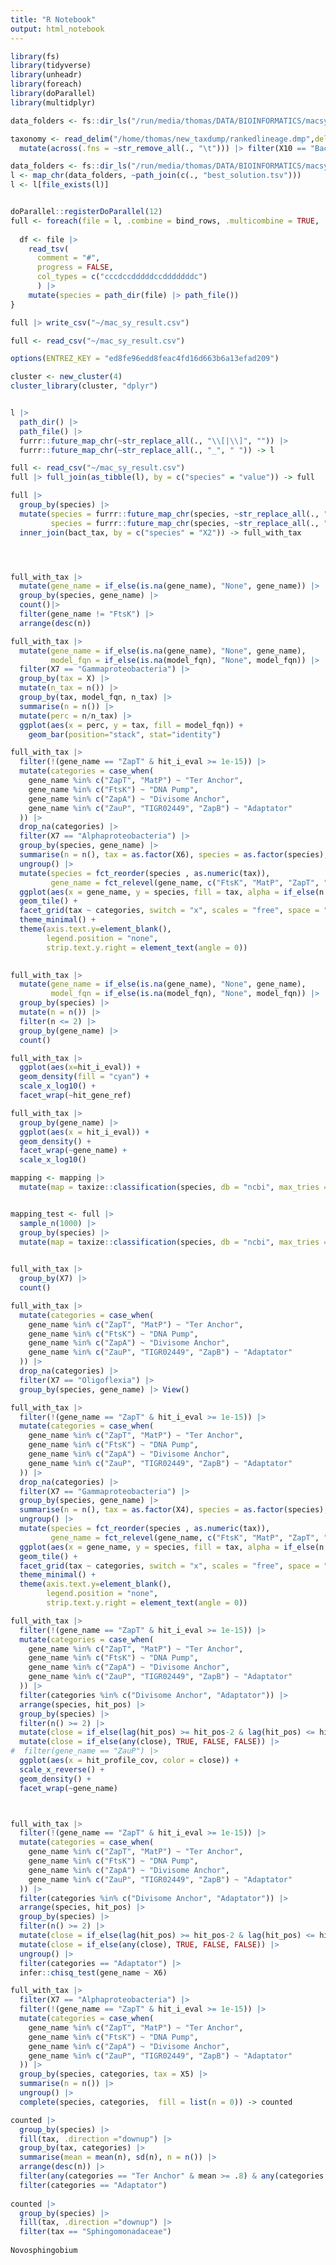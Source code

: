 ```yaml
---
title: "R Notebook"
output: html_notebook
---
```


```r
library(fs)
library(tidyverse)
library(unheadr)
library(foreach)
library(doParallel)
library(multidplyr)

```

```r

data_folders <- fs::dir_ls("/run/media/thomas/DATA/BIOINFORMATICS/macsyfind_results/")

taxonomy <- read_delim("/home/thomas/new_taxdump/rankedlineage.dmp",delim = "|", col_names = FALSE) |> 
  mutate(across(.fns = ~str_remove_all(., "\t"))) |> filter(X10 == "Bacteria") -> bact_tax
```


```r

data_folders <- fs::dir_ls("/run/media/thomas/DATA/BIOINFORMATICS/macsyfind_results/")
l <- map_chr(data_folders, ~path_join(c(., "best_solution.tsv")))
l <- l[file_exists(l)]


doParallel::registerDoParallel(12)
full <- foreach(file = l, .combine = bind_rows, .multicombine = TRUE, .packages = c("tidyverse", "fs")) %dopar% {
  
  df <- file |> 
    read_tsv(
      comment = "#",
      progress = FALSE,
      col_types = c("cccdccdddddccdddddddc")
      ) |> 
    mutate(species = path_dir(file) |> path_file())
}

full |> write_csv("~/mac_sy_result.csv")
```

```r
full <- read_csv("~/mac_sy_result.csv")
```

```r

options(ENTREZ_KEY = "ed8fe96edd8feac4fd16d663b6a13efad209")

cluster <- new_cluster(4)
cluster_library(cluster, "dplyr")


l |>
  path_dir() |>
  path_file() |> 
  furrr::future_map_chr(~str_replace_all(., "\\[|\\]", "")) |>
  furrr::future_map_chr(~str_replace_all(., "_", " ")) -> l

full <- read_csv("~/mac_sy_result.csv")
full |> full_join(as_tibble(l), by = c("species" = "value")) -> full

full |> 
  group_by(species) |> 
  mutate(species = furrr::future_map_chr(species, ~str_replace_all(., "\\[|\\]", "")),
         species = furrr::future_map_chr(species, ~str_replace_all(., "_", " "))) |> 
  inner_join(bact_tax, by = c("species" = "X2")) -> full_with_tax




full_with_tax |> 
  mutate(gene_name = if_else(is.na(gene_name), "None", gene_name)) |> 
  group_by(species, gene_name) |> 
  count()|> 
  filter(gene_name != "FtsK") |> 
  arrange(desc(n))

full_with_tax |>
  mutate(gene_name = if_else(is.na(gene_name), "None", gene_name),
         model_fqn = if_else(is.na(model_fqn), "None", model_fqn)) |> 
  filter(X7 == "Gammaproteobacteria") |>
  group_by(tax = X) |> 
  mutate(n_tax = n()) |> 
  group_by(tax, model_fqn, n_tax) |> 
  summarise(n = n()) |> 
  mutate(perc = n/n_tax) |> 
  ggplot(aes(x = perc, y = tax, fill = model_fqn)) +
    geom_bar(position="stack", stat="identity")

full_with_tax |> 
  filter(!(gene_name == "ZapT" & hit_i_eval >= 1e-15)) |> 
  mutate(categories = case_when(
    gene_name %in% c("ZapT", "MatP") ~ "Ter Anchor",
    gene_name %in% c("FtsK") ~ "DNA Pump",
    gene_name %in% c("ZapA") ~ "Divisome Anchor",
    gene_name %in% c("ZauP", "TIGR02449", "ZapB") ~ "Adaptator"
  )) |>
  drop_na(categories) |> 
  filter(X7 == "Alphaproteobacteria") |> 
  group_by(species, gene_name) |> 
  summarise(n = n(), tax = as.factor(X6), species = as.factor(species), categories = as.factor(categories)) |> 
  ungroup() |> 
  mutate(species = fct_reorder(species , as.numeric(tax)),
         gene_name = fct_relevel(gene_name, c("FtsK", "MatP", "ZapT", "TIGR02449", "ZauP", "ZapB", "ZapA"))) |> 
  ggplot(aes(x = gene_name, y = species, fill = tax, alpha = if_else(n >= 1, 1,0))) +
  geom_tile() +
  facet_grid(tax ~ categories, switch = "x", scales = "free", space = "free") + 
  theme_minimal() +
  theme(axis.text.y=element_blank(),
        legend.position = "none",
        strip.text.y.right = element_text(angle = 0))
  

full_with_tax |> 
  mutate(gene_name = if_else(is.na(gene_name), "None", gene_name),
         model_fqn = if_else(is.na(model_fqn), "None", model_fqn)) |> 
  group_by(species) |> 
  mutate(n = n()) |> 
  filter(n <= 2) |> 
  group_by(gene_name) |> 
  count()

full_with_tax |>
  ggplot(aes(x=hit_i_eval)) +
  geom_density(fill = "cyan") +
  scale_x_log10() +
  facet_wrap(~hit_gene_ref)

full_with_tax |> 
  group_by(gene_name) |> 
  ggplot(aes(x = hit_i_eval)) +
  geom_density() +
  facet_wrap(~gene_name) +
  scale_x_log10()

mapping <- mapping |>
  mutate(map = taxize::classification(species, db = "ncbi", max_tries = 20)[[1]] |> filter(rank == "order") |> select(name))


mapping_test <- full |>
  sample_n(1000) |> 
  group_by(species) |> 
  mutate(map = taxize::classification(species, db = "ncbi", max_tries = 20)[[1]] |> filter(rank == "order") |> select(name))
         

```

```r

full_with_tax |> 
  group_by(X7) |> 
  count()

```

```r
full_with_tax |> 
  mutate(categories = case_when(
    gene_name %in% c("ZapT", "MatP") ~ "Ter Anchor",
    gene_name %in% c("FtsK") ~ "DNA Pump",
    gene_name %in% c("ZapA") ~ "Divisome Anchor",
    gene_name %in% c("ZauP", "TIGR02449", "ZapB") ~ "Adaptator"
  )) |>
  drop_na(categories) |> 
  filter(X7 == "Oligoflexia") |> 
  group_by(species, gene_name) |> View()
```

```r

full_with_tax |> 
  filter(!(gene_name == "ZapT" & hit_i_eval >= 1e-15)) |> 
  mutate(categories = case_when(
    gene_name %in% c("ZapT", "MatP") ~ "Ter Anchor",
    gene_name %in% c("FtsK") ~ "DNA Pump",
    gene_name %in% c("ZapA") ~ "Divisome Anchor",
    gene_name %in% c("ZauP", "TIGR02449", "ZapB") ~ "Adaptator"
  )) |>
  drop_na(categories) |> 
  filter(X7 == "Gammaproteobacteria") |> 
  group_by(species, gene_name) |> 
  summarise(n = n(), tax = as.factor(X4), species = as.factor(species), categories = as.factor(categories)) |> 
  ungroup() |> 
  mutate(species = fct_reorder(species , as.numeric(tax)),
         gene_name = fct_relevel(gene_name, c("FtsK", "MatP", "ZapT", "TIGR02449", "ZauP", "ZapB", "ZapA"))) |> 
  ggplot(aes(x = gene_name, y = species, fill = tax, alpha = if_else(n >= 1, 1,0))) +
  geom_tile() +
  facet_grid(tax ~ categories, switch = "x", scales = "free", space = "free") + 
  theme_minimal() +
  theme(axis.text.y=element_blank(),
        legend.position = "none",
        strip.text.y.right = element_text(angle = 0))

```
```r
full_with_tax |> 
  filter(!(gene_name == "ZapT" & hit_i_eval >= 1e-15)) |> 
  mutate(categories = case_when(
    gene_name %in% c("ZapT", "MatP") ~ "Ter Anchor",
    gene_name %in% c("FtsK") ~ "DNA Pump",
    gene_name %in% c("ZapA") ~ "Divisome Anchor",
    gene_name %in% c("ZauP", "TIGR02449", "ZapB") ~ "Adaptator"
  )) |> 
  filter(categories %in% c("Divisome Anchor", "Adaptator")) |> 
  arrange(species, hit_pos) |> 
  group_by(species) |> 
  filter(n() >= 2) |> 
  mutate(close = if_else(lag(hit_pos) >= hit_pos-2 & lag(hit_pos) <= hit_pos+2, TRUE, FALSE)) |> 
  mutate(close = if_else(any(close), TRUE, FALSE, FALSE)) |> 
#  filter(gene_name == "ZauP") |> 
  ggplot(aes(x = hit_profile_cov, color = close)) +
  scale_x_reverse() +
  geom_density() +
  facet_wrap(~gene_name)




``` 

```r
full_with_tax |> 
  filter(!(gene_name == "ZapT" & hit_i_eval >= 1e-15)) |> 
  mutate(categories = case_when(
    gene_name %in% c("ZapT", "MatP") ~ "Ter Anchor",
    gene_name %in% c("FtsK") ~ "DNA Pump",
    gene_name %in% c("ZapA") ~ "Divisome Anchor",
    gene_name %in% c("ZauP", "TIGR02449", "ZapB") ~ "Adaptator"
  )) |> 
  filter(categories %in% c("Divisome Anchor", "Adaptator")) |> 
  arrange(species, hit_pos) |> 
  group_by(species) |> 
  filter(n() >= 2) |> 
  mutate(close = if_else(lag(hit_pos) >= hit_pos-2 & lag(hit_pos) <= hit_pos+2, TRUE, FALSE)) |> 
  mutate(close = if_else(any(close), TRUE, FALSE, FALSE)) |> 
  ungroup() |> 
  filter(categories == "Adaptator") |> 
  infer::chisq_test(gene_name ~ X6)
```

```r
full_with_tax |> 
  filter(X7 == "Alphaproteobacteria") |> 
  filter(!(gene_name == "ZapT" & hit_i_eval >= 1e-15)) |> 
  mutate(categories = case_when(
    gene_name %in% c("ZapT", "MatP") ~ "Ter Anchor",
    gene_name %in% c("FtsK") ~ "DNA Pump",
    gene_name %in% c("ZapA") ~ "Divisome Anchor",
    gene_name %in% c("ZauP", "TIGR02449", "ZapB") ~ "Adaptator"
  )) |> 
  group_by(species, categories, tax = X5) |> 
  summarise(n = n()) |> 
  ungroup() |> 
  complete(species, categories,  fill = list(n = 0)) -> counted

counted |> 
  group_by(species) |> 
  fill(tax, .direction ="downup") |> 
  group_by(tax, categories) |> 
  summarise(mean = mean(n), sd(n), n = n()) |> 
  arrange(desc(n)) |> 
  filter(any(categories == "Ter Anchor" & mean >= .8) & any(categories == "Adaptator" & mean < 1) & any(categories == "Divisome Anchor" & mean >= 0.8)) |> 
  filter(categories == "Adaptator")
  
counted |> 
  group_by(species) |> 
  fill(tax, .direction ="downup") |> 
  filter(tax == "Sphingomonadaceae")
 
Novosphingobium

```

